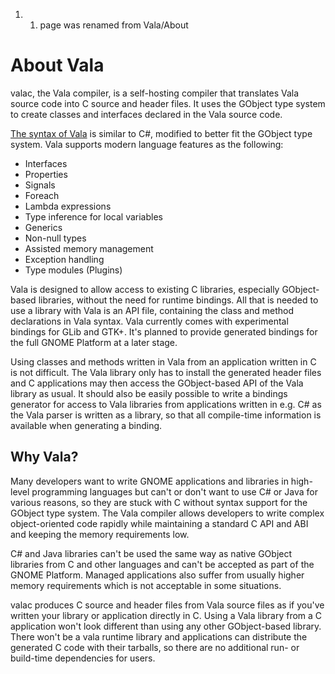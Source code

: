 ## page was renamed from Vala/About
= About Vala =

valac, the Vala compiler, is a self-hosting compiler that translates Vala source code into C source and header files. It uses the GObject type system to create classes and interfaces declared in the Vala source code.

[[Vala/Syntax|The syntax of Vala]] is similar to C#, modified to better fit the GObject type system. Vala supports modern language features as the following:

* Interfaces
* Properties
* Signals
* Foreach
* Lambda expressions
* Type inference for local variables
* Generics
* Non-null types
* Assisted memory management
* Exception handling
* Type modules (Plugins)

Vala is designed to allow access to existing C libraries, especially GObject-based libraries, without the need for runtime bindings. All that is needed to use a library with Vala is an API file, containing the class and method declarations in Vala syntax. Vala currently comes with experimental bindings for GLib and GTK+. It's planned to provide generated bindings for the full GNOME Platform at a later stage.

Using classes and methods written in Vala from an application written in C is not difficult. The Vala library only has to install the generated header files and C applications may then access the GObject-based API of the Vala library as usual. It should also be easily possible to write a bindings generator for access to Vala libraries from applications written in e.g. C# as the Vala parser is written as a library, so that all compile-time information is available when generating a binding.

== Why Vala? ==
Many developers want to write GNOME applications and libraries in high-level programming languages but can't or don't want to use C# or Java for various reasons, so they are stuck with C without syntax support for the GObject type system. The Vala compiler allows developers to write complex object-oriented code rapidly while maintaining a standard C API and ABI and keeping the memory requirements low.

C# and Java libraries can't be used the same way as native GObject libraries from C and other languages and can't be accepted as part of the GNOME Platform. Managed applications also suffer from usually higher memory requirements which is not acceptable in some situations.

valac produces C source and header files from Vala source files as if you've written your library or application directly in C. Using a Vala library from a C application won't look different than using any other GObject-based library. There won't be a vala runtime library and applications can distribute the generated C code with their tarballs, so there are no additional run- or build-time dependencies for users.